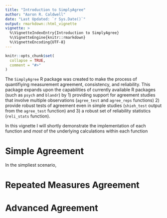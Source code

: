 ```yaml
---
title: "Introduction to SimplyAgree"
author: "Aaron R. Caldwell"
date: "Last Updated: `r Sys.Date()`"
output: rmarkdown::html_vignette
vignette: >
  %\VignetteIndexEntry{Introduction to SimplyAgree}
  %\VignetteEngine{knitr::rmarkdown}
  %\VignetteEncoding{UTF-8}
---
```


```r
knitr::opts_chunk$set(
  collapse = TRUE,
  comment = "#>"
)
```

The `SimplyAgree` R package was created to make the process of quantifiying measurement agreement, consistency, and reliability. This package expands upon the capabilities of currently available R packages (such as `psych` and `blandr`) by 1) providing support for agreement studies that involve multiple observations (`agree_test` and `agree_reps` functions) 2) provide robust tests of agreement even in simple studies (`shieh_test` output from the `agree_test` function) and 3) a robust set of reliability statistics (`reli_stats` function).

In this vignette I will shortly demonstrate the implementation of each function and *most* of the underlying calculations within each function


# Simple Agreement

In the simpliest scenario, 

# Repeated Measures Agreement

# Advanced Agreement
